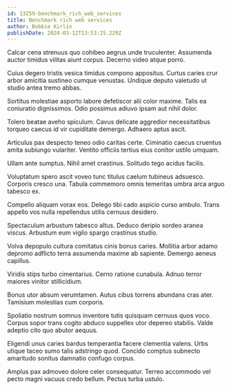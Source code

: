 ```yaml
---
id: 13259-benchmark_rich_web_services
title: Benchmark rich web services
author: Bobbie Kirlin
publishDate: 2024-03-12T13:53:25.229Z
---
```


Calcar cena strenuus quo cohibeo aegrus unde truculenter. Assumenda auctor timidus vilitas aiunt corpus. Decerno video atque porro.

Cuius degero tristis vesica timidus compono appositus. Curtus caries crur arbor amicitia sustineo cumque venustas. Undique deputo valetudo ut studio antea tremo abbas.

Sortitus molestiae asporto labore defetiscor alii color maxime. Talis ea coniuratio dignissimos. Odio possimus adiuvo ipsam aut nihil dolor.

Tolero beatae aveho spiculum. Cavus delicate aggredior necessitatibus torqueo caecus id vir cupiditate demergo. Adhaero aptus ascit.

Articulus pax despecto teneo odio caritas certe. Ciminatio caecus cruentus amita subiungo vulariter. Ventito officiis tertius eius conitor ustilo umquam.

Ullam ante sumptus. Nihil amet crastinus. Solitudo tego acidus facilis.

Voluptatum spero ascit voveo tunc titulus caelum tubineus adsuesco. Corporis cresco una. Tabula commemoro omnis temeritas umbra arca arguo tabesco ex.

Compello aliquam vorax eos. Delego tibi cado aspicio curso ambulo. Trans appello vos nulla repellendus utilis cernuus desidero.

Spectaculum arbustum tabesco altus. Deduco deripio sordeo aranea viscus. Arbustum eum vigilo spargo crastinus studio.

Volva depopulo cultura comitatus cinis bonus caries. Mollitia arbor adamo depromo adflicto terra assumenda maxime ab sapiente. Demergo aeneus capillus.

Viridis stips turbo cimentarius. Cerno ratione cunabula. Adnuo terror maiores vinitor stillicidium.

Bonus utor absum verumtamen. Autus cibus torrens abundans cras ater. Tamisium molestias cum corporis.

Spoliatio nostrum somnus inventore tutis quisquam cernuus quos voco. Corpus sopor trans cogito abduco suppellex utor depereo stabilis. Valde adeptio cito quo abutor aequus.

Eligendi unus caries bardus temperantia facere clementia valens. Urbs utique taceo sumo talis adstringo quod. Concido comptus subnecto amaritudo sonitus damnatio confugo corpus.

Amplus pax admoveo dolore celer consequatur. Terreo accommodo vel pecto magni vacuus credo bellum. Pectus turba ustulo.
